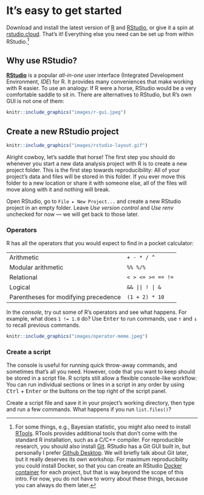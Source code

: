 # It's easy to get started

Download and install the latest version of [R](https://www.r-project.org/) and [RStudio](https://www.rstudio.com/products/rstudio/), or give it a spin at [rstudio.cloud](https://rstudio.cloud/). That's it! Everything else you need can be set up from within RStudio.[^easy-start-1]

[^easy-start-1]: For some things, e.g., Bayesian statistic, you might also need to install [RTools](https://cran.r-project.org/bin/windows/Rtools/). RTools provides additional tools that don't come with the standard R installation, such as a C/C++ compiler. For reproducible research, you should also install [Git](https://git-scm.com/). RStudio has a Git GUI built in, but personally I prefer [Github Desktop](https://desktop.github.com/). We will briefly talk about Git later, but it really deserves its own workshop. For maximum reproducibility you could install Docker, so that you can create an RStudio [Docker container](https://www.rocker-project.org/) for each project, but that is way beyond the scope of this intro. For now, you do not have to worry about these things, because you can always do them later.

## Why use RStudio?

[**RStudio**](https://www.rstudio.com/products/rstudio/) is a popular *all-in-one* user interface (Integrated Development Environment, *IDE*) for R. It provides many conveniences that make working with R easier. To use an analogy: If R were a horse, RStudio would be a very comfortable saddle to sit in. There are alternatives to RStudio, but R's own GUI is not one of them:

```r
knitr::include_graphics("images/r-gui.jpeg")
```

## Create a new RStudio project

```r
knitr::include_graphics("images/rstudio-layout.gif")
```

Alright cowboy, let's saddle that horse! The first step you should do whenever you start a new data analysis project with R is to create a new project folder. This is the first step towards reproducibility: All of your project's data and files will be stored in this folder. If you ever move this folder to a new location or share it with someone else, all of the files will move along with it and nothing will break.

::: {.exercise}
Open RStudio, go to `File ▸ New Project...` and create a new RStudio project in an empty folder. Leave *Use version control* and *Use renv* unchecked for now --- we will get back to those later.
:::

### Operators

R has all the operators that you would expect to find in a pocket calculator:

|                                      |                   |
|--------------------------------------|-------------------|
| Arithmetic                           | `+ - * / ^`       |
| Modular arithmetic                   | `%% %/%`          |
| Relational                           | `< > <= >= == !=` |
| Logical                              | `&& || ! | &`     |
| Parentheses for modifying precedence | `(1 + 2) * 10`    |

::: {.exercise}
In the *console*, try out some of R's operators and see what happens. For example, what does `1 != 1.0` do? Use <kbd>Enter</kbd> to run commands, use <kbd>↑</kbd> and <kbd>↓</kbd> to recall previous commands.
:::

```r
knitr::include_graphics("images/operator-meme.jpeg")
```

### Create a script

The console is useful for running quick throw-away commands, and sometimes that's all you need. However, code that you want to keep should be stored in a script file. R scripts still allow a flexible console-like workflow: You can run individual sections or lines in a script in any order by using <kbd>Ctrl</kbd> + <kbd>Enter</kbd> or the buttons on the top right of the script panel.

::: {.exercise}
Create a script file and save it in your project's working directory, then type and run a few commands. What happens if you run `list.files()`?
:::
